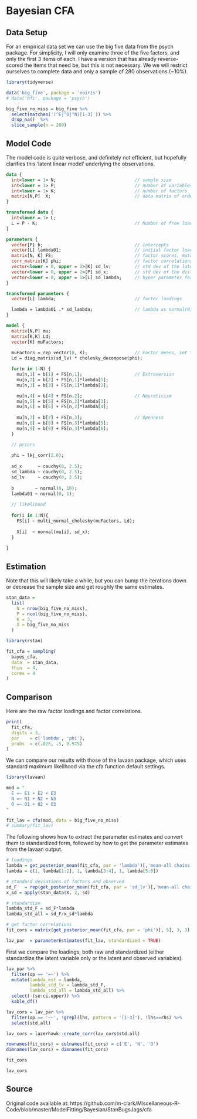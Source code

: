 # Bayesian CFA


## Data Setup

For an empirical data set we can use the big five data from the psych package.  For simplicity, I will only examine three of the five factors, and only the first 3 items of each. I have a version that has already reverse-scored the items that need be, but this is not necessary.  We we will restrict ourselves to complete data and only a sample of 280 observations (~10%).


```r
library(tidyverse)

data('big_five', package = 'noiris')
# data('bfi', package = 'psych')

big_five_no_miss = big_five %>% 
  select(matches('(^E|^O|^N)[1-3]')) %>% 
  drop_na()  %>% 
  slice_sample(n = 280)
```   

## Model Code

The model code is quite verbose, and definitely not efficient, but hopefully clarifies this 'latent linear model' underlying the observations.

```stan
data {
  int<lower = 1> N;                              // sample size
  int<lower = 1> P;                              // number of variables
  int<lower = 1> K;                              // number of factors
  matrix[N,P]  X;                                // data matrix of order [N,P]
}

transformed data {
  int<lower = 1> L;
  L = P - K;                                     // Number of free loadings
}

parameters {
  vector[P] b;                                   // intercepts
  vector[L] lambda01;                            // initial factor loadings
  matrix[N, K] FS;                               // factor scores, matrix of order [N,K]
  corr_matrix[K] phi;                            // factor correlations
  vector<lower = 0, upper = 2>[K] sd_lv;         // std dev of the latent factors
  vector<lower = 0, upper = 2>[P] sd_x;          // std dev of the disturbances
  vector<lower = 0, upper = 5>[L] sd_lambda;     // hyper parameter for loading std dev
}

transformed parameters {
  vector[L] lambda;                              // factor loadings

  lambda = lambda01 .* sd_lambda;                // lambda as normal(0, sd_lambda)
}

model {
  matrix[N,P] mu;
  matrix[K,K] Ld;
  vector[K] muFactors;
  
  muFactors = rep_vector(0, K);                  // Factor means, set to zero
  Ld = diag_matrix(sd_lv) * cholesky_decompose(phi);

  for(n in 1:N) {
    mu[n,1] = b[1] + FS[n,1];                    // Extraversion
    mu[n,2] = b[2] + FS[n,1]*lambda[1];
    mu[n,3] = b[3] + FS[n,1]*lambda[2];

    mu[n,4] = b[4] + FS[n,2];                    // Neuroticism
    mu[n,5] = b[5] + FS[n,2]*lambda[3];
    mu[n,6] = b[6] + FS[n,2]*lambda[4];
    
    mu[n,7] = b[7] + FS[n,3];                    // Openness
    mu[n,8] = b[8] + FS[n,3]*lambda[5];
    mu[n,9] = b[9] + FS[n,3]*lambda[6];
  }

  // priors
  
  phi ~ lkj_corr(2.0);
  
  sd_x      ~ cauchy(0, 2.5);
  sd_lambda ~ cauchy(0, 2.5);
  sd_lv     ~ cauchy(0, 2.5);
  
  b        ~ normal(0, 10);
  lambda01 ~ normal(0, 1);
  
  // likelihood
  
  for(i in 1:N){   
    FS[i] ~ multi_normal_cholesky(muFactors, Ld);
    
    X[i]  ~ normal(mu[i], sd_x);
  }
  
}
```


## Estimation

Note that this will likely take a while, but you can bump the iterations down or decrease the sample size and get roughly the same estimates.

```r
stan_data = 
  list(
    N = nrow(big_five_no_miss),
    P = ncol(big_five_no_miss),
    K = 3,
    X = big_five_no_miss
  )

library(rstan)

fit_cfa = sampling(
  bayes_cfa,
  data  = stan_data,
  thin  = 4,
  cores = 4
)
```



## Comparison



Here are the raw factor loadings and factor correlations.

```r
print(
  fit_cfa,
  digits = 3,
  par    = c('lambda', 'phi'),
  probs  = c(.025, .5, 0.975)
)
```

We can compare our results with those of the <span class="pack" style = "">lavaan</span>  package, which uses standard maximum likelihood via the <span class="func" style = "">cfa</span> function default settings.

```r
library(lavaan)

mod = "
  E =~ E1 + E2 + E3 
  N =~ N1 + N2 + N3 
  O =~ O1 + O2 + O3 
"

fit_lav = cfa(mod, data = big_five_no_miss)
# summary(fit_lav)  
```


The following shows how to extract the parameter estimates and convert them to standardized form, followed by how to get the parameter estimates from the <span class="pack" style = "">lavaan</span> output.

```r
# loadings
lambda = get_posterior_mean(fit_cfa, par = 'lambda')[,'mean-all chains']
lambda = c(1, lambda[1:2], 1, lambda[3:4], 1, lambda[5:6])

# standard deviations of factors and observed
sd_F   = rep(get_posterior_mean(fit_cfa, par = 'sd_lv')[,'mean-all chains'], e = 3)
x_sd = apply(stan_data$X, 2, sd)

# standardize
lambda_std_F = sd_F*lambda
lambda_std_all = sd_F/x_sd*lambda

# get factor correlations
fit_cors = matrix(get_posterior_mean(fit_cfa, par = 'phi')[, 5], 3, 3)

lav_par  = parameterEstimates(fit_lav, standardized = TRUE)
```

First we compare the loadings, both raw and standardized (either standardize the latent variable only or the latent and observed variables).

```r
lav_par %>% 
  filter(op == '=~') %>%
  mutate(lambda_est = lambda,
         lambda_std_lv = lambda_std_F,
         lambda_std_all = lambda_std_all) %>%
  select(-(se:ci.upper)) %>% 
  kable_df()
```


```r
lav_cors = lav_par %>% 
  filter(op == '~~', !grepl(lhs, pattern = '[1-3]'), !lhs==rhs) %>% 
  select(std.all)

lav_cors = lazerhawk::create_corr(lav_cors$std.all)

rownames(fit_cors) = colnames(fit_cors) = c('E', 'N', 'O')
dimnames(lav_cors) = dimnames(fit_cors)
```


```r
fit_cors

lav_cors
```



## Source

Original code available at:
https://github.com/m-clark/Miscellaneous-R-Code/blob/master/ModelFitting/Bayesian/StanBugsJags/cfa